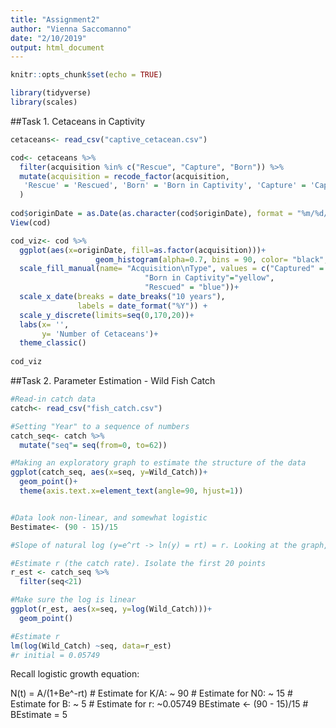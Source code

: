 ```yaml
---
title: "Assignment2"
author: "Vienna Saccomanno"
date: "2/10/2019"
output: html_document
---
```


```r
knitr::opts_chunk$set(echo = TRUE)
```

```r

library(tidyverse)
library(scales)

```

##Task 1. Cetaceans in Captivity

```r
cetaceans<- read_csv("captive_cetacean.csv")
```

```r

cod<- cetaceans %>%
  filter(acquisition %in% c("Rescue", "Capture", "Born")) %>% 
  mutate(acquisition = recode_factor(acquisition,
   'Rescue' = 'Rescued', 'Born' = 'Born in Captivity', 'Capture' = 'Captured')
  ) 
 
cod$originDate = as.Date(as.character(cod$originDate), format = "%m/%d/%y", "%y")
View(cod)

cod_viz<- cod %>% 
  ggplot(aes(x=originDate, fill=as.factor(acquisition)))+
                   geom_histogram(alpha=0.7, bins = 90, color= "black", linetype = "solid") +
  scale_fill_manual(name= "Acquisition\nType", values = c("Captured" = "red",
                              "Born in Captivity"="yellow",
                              "Rescued" = "blue"))+
  scale_x_date(breaks = date_breaks("10 years"), 
               labels = date_format("%Y")) + 
  scale_y_discrete(limits=seq(0,170,20))+
  labs(x= '',
       y= 'Number of Cetaceans')+
  theme_classic()
 
cod_viz

```


##Task 2. Parameter Estimation - Wild Fish Catch
```r
#Read-in catch data
catch<- read_csv("fish_catch.csv")

#Setting "Year" to a sequence of numbers
catch_seq<- catch %>% 
  mutate("seq"= seq(from=0, to=62)) 
```

```r

#Making an exploratory graph to estimate the structure of the data
ggplot(catch_seq, aes(x=seq, y=Wild_Catch))+
  geom_point()+
  theme(axis.text.x=element_text(angle=90, hjust=1))


#Data look non-linear, and somewhat logistic
Bestimate<- (90 - 15)/15

#Slope of natural log (y=e^rt -> ln(y) = rt) = r. Looking at the graph, 1950-1970 (i.e. 1-20) was the exponential catch.

#Estimate r (the catch rate). Isolate the first 20 points
r_est <- catch_seq %>%
  filter(seq<21) 

#Make sure the log is linear
ggplot(r_est, aes(x=seq, y=log(Wild_Catch)))+
  geom_point()

#Estimate r
lm(log(Wild_Catch) ~seq, data=r_est)
#r initial = 0.05749

```

Recall logistic growth equation: 

N(t) = A/(1+Be^-rt)
# Estimate for K/A: ~ 90
# Estimate for N0: ~ 15
# Estimate for B: ~ 5
# Estimate for r: ~0.05749
BEstimate <- (90 - 15)/15 # BEstimate = 5